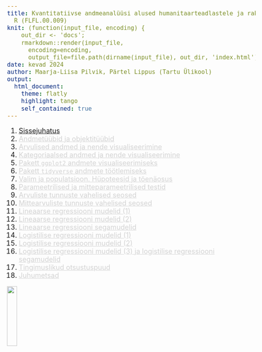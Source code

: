 ```yaml
---
title: Kvantitatiivse andmeanalüüsi alused humanitaarteadlastele ja rakendustarkvara
  R (FLFL.00.009)
knit: (function(input_file, encoding) {
    out_dir <- 'docs';
    rmarkdown::render(input_file,
      encoding=encoding,
      output_file=file.path(dirname(input_file), out_dir, 'index.html'))})
date: kevad 2024 
author: Maarja-Liisa Pilvik, Pärtel Lippus (Tartu Ülikool)
output: 
  html_document:
    theme: flatly
    highlight: tango
    self_contained: true
---
```


<style>
body {
    font-size: 18px; 
}
.vana {
    color: lightgrey;
}
.vana a {
    color: inherit;
}
</style>

1. [Sissejuhatus](1-sissejuhatus.html)  
2. <span class="vana">[Andmetüübid ja objektitüübid](2-andmetyybid_objektityybid.html)</span>  
3. <span class="vana">[Arvulised andmed ja nende visualiseerimine](3-arvulised.html)</span>  
4. <span class="vana">[Kategoriaalsed andmed ja nende visualiseerimine](4-kategoriaalsed.html)</span>  
5. <span class="vana">[Pakett `ggplot2` andmete visualiseerimiseks](5-ggplot2.html)</span>  
6. <span class="vana">[Pakett `tidyverse` andmete töötlemiseks](6-tidyverse.html)</span>  
7. <span class="vana">[Valim ja populatsioon. Hüpoteesid ja tõenäosus](7-valim_hypoteesid.html)</span>  
8. <span class="vana">[Parameetrilised ja mitteparameetrilised testid](8-parameetrilised_mitteparameetrilised.html)</span>  
9. <span class="vana">[Arvuliste tunnuste vahelised seosed](9-arvuliste_seosed.html)</span>   
10. <span class="vana">[Mittearvuliste tunnuste vahelised seosed](10-mittearvuliste_seosed.html)</span>    
11. <span class="vana">[Lineaarse regressiooni mudelid (1)](11-lineaarsed1.html)</span>   
12. <span class="vana">[Lineaarse regressiooni mudelid (2)](12-lineaarsed2.html)</span>  
13. <span class="vana">[Lineaarse regressiooni segamudelid](13-lineaarsed_sega.html)</span>  
14. <span class="vana">[Logistilise regressiooni mudelid (1)](14-logistilised1.html)</span>   
15. <span class="vana">[Logistilise regressiooni mudelid (2)](15-logistilised2.html)</span>  
16. <span class="vana">[Logistilise regressiooni mudelid (3) ja logistilise regressiooni segamudelid](16-logistilised3_sega.html)</span>   
17. <span class="vana">[Tingimuslikud otsustuspuud](17-otsustuspuud.html)</span>  
18. <span class="vana">[Juhumetsad](18-juhumetsad.html)</span> 


![](imgs/HITSA_logo.png){width=20%}
